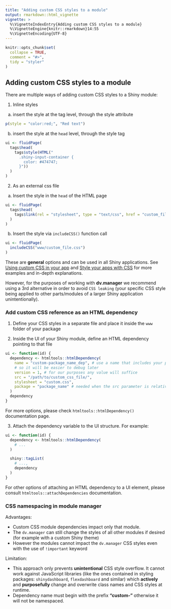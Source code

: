 ```yaml
---
title: "Adding custom CSS styles to a module"
output: rmarkdown::html_vignette
vignette: >
  %\VignetteIndexEntry{Adding custom CSS styles to a module}
  %\VignetteEngine{knitr::rmarkdown}14:55
  %\VignetteEncoding{UTF-8}
---
```


```r
knitr::opts_chunk$set(
  collapse = TRUE,
  comment = "#>",
  tidy = "styler"
)
```

## Adding custom CSS styles to a module

There are multiple ways of adding custom CSS styles to a Shiny module:

1.  Inline styles

a. insert the style at the tag level, through the style attribute

```r
p(style = "color:red;", "Red text")
```

b. insert the style at the `head` level, through the style tag

```r
ui <- fluidPage(
  tags$head(
    tags$style(HTML("
      .shiny-input-container {
        color: #474747;
      }"))
  )
)
```

2.  As an external css file

a. Insert the style in the `head` of the HTML page

```r
ui <- fluidPage(
  tags$head(
    tags$link(rel = "stylesheet", type = "text/css", href = "custom_file.css")
  )
)
```

b. Insert the style via `includeCSS()` function call

```r
ui <- fluidPage(
  includeCSS("www/custom_file.css")
)
```

These are **general** options and can be used in all Shiny applications. See [Using custom CSS in your app](https://shiny.rstudio.com/articles/css.html) and [Style your apps with CSS](https://shiny.posit.co/r/articles/build/css/) for more examples and in-depth explanations.

However, for the purposes of working with **dv.manager** we recommend using a 3rd alternative in order to avoid `CSS leaking` (your specific CSS style being applied to other parts/modules of a larger Shiny application unintentionally).

### Add custom CSS reference as an HTML dependency

1. Define your CSS styles in a separate file and place it inside the `www` folder of your package

2. Inside the UI of your Shiny module, define an HTML dependency pointing to that file

```r
ui <- function(id) {
  dependency <- htmltools::htmlDependency(
    name = "custom-package_name_dep", # use a name that includes your package name,
    # so it will be easier to debug later
    version = 1, # for our purposes any value will suffice
    src = "/path/to/custom_css_file/",
    stylesheet = "custom.css",
    package = "package_name" # needed when the src parameter is relative
  )
  dependency
}
```

For more options, please check `htmltools::htmlDependency()` documentation page.

3. Attach the dependency variable to the UI structure. For example:

```r
ui <- function(id) {
  dependency <- htmltools::htmlDependency(
    # ...
  )

  shiny::tagList(
    # ...,
    dependency
  )
}
```

For other options of attaching an HTML dependency to a UI element, please consult `htmltools::attachDependencies` documentation.

### CSS namespacing in module manager

Advantages:

- Custom CSS module dependencies impact only that module.
- The `dv.manager` can still change the styles of all other modules if desired (for example with a custom Shiny theme)
- However the modules cannot impact the `dv.manager` CSS styles even with the use of `!important` keyword

Limitation:

- This approach only prevents **unintentional** CSS style overflow. It cannot work against JavaScript libraries (like the ones contained in styling packages: `shinydashboard`, `flexdashboard` and similar) which **actively** and **purposefully ** change and overwrite class names and CSS styles at runtime.
- Dependency name must begin with the prefix **"custom-"** otherwise it will not be namespaced.
